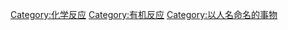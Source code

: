 {{catmore}}
{{Commonscat|Name reactions}}
{{CatAZ}}
[[Category:化学反应|Category:化学反应]]
[[Category:有机反应|Category:有机反应]]
[[Category:以人名命名的事物|Category:以人名命名的事物]]